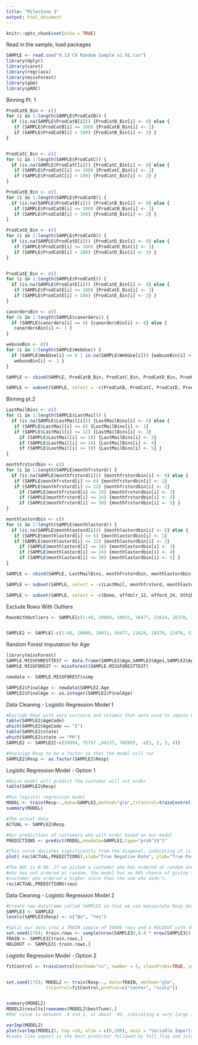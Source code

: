 ```yaml
---
title: "Milestone 3"
output: html_document
---
```


```r
knitr::opts_chunk$set(echo = TRUE)
```


Read in the sample, load packages
```r
SAMPLE <- read.csv("9.13 C9 Random Sample v1.91.csv")
library(dplyr)
library(caret)
library(regclass)
library(missForest)
library(gbm)
library(pROC)
```


Binning Pt. 1
```r


ProdCatB_Bin <- c()
for (i in 1:length(SAMPLE$ProdCatB)) {
  if (is.na(SAMPLE$ProdCatB[i])) {ProdCatB_Bin[i] <- 0} else {
   if (SAMPLE$ProdCatB[i] <= 100) {ProdCatB_Bin[i] <- 1}
   if (SAMPLE$ProdCatB[i] > 100) {ProdCatB_Bin[i] <- 2} }
}


ProdCatC_Bin <- c()
for (i in 1:length(SAMPLE$ProdCatC)) {
  if (is.na(SAMPLE$ProdCatC[i])) {ProdCatC_Bin[i] <- 0} else {
   if (SAMPLE$ProdCatC[i] <= 100) {ProdCatC_Bin[i] <- 1}
   if (SAMPLE$ProdCatC[i] > 100) {ProdCatC_Bin[i] <- 2} }
}

ProdCatB_Bin <- c()
for (i in 1:length(SAMPLE$ProdCatB)) {
  if (is.na(SAMPLE$ProdCatB[i])) {ProdCatB_Bin[i] <- 0} else {
   if (SAMPLE$ProdCatB[i] <= 100) {ProdCatB_Bin[i] <- 1}
   if (SAMPLE$ProdCatB[i] > 100) {ProdCatB_Bin[i] <- 2} }
}

ProdCatD_Bin <- c()
for (i in 1:length(SAMPLE$ProdCatD)) {
  if (is.na(SAMPLE$ProdCatD[i])) {ProdCatD_Bin[i] <- 0} else {
   if (SAMPLE$ProdCatD[i] <= 100) {ProdCatD_Bin[i] <- 1}
   if (SAMPLE$ProdCatD[i] > 100) {ProdCatD_Bin[i] <- 2} }
}


ProdCatE_Bin <- c()
for (i in 1:length(SAMPLE$ProdCatE)) {
  if (is.na(SAMPLE$ProdCatE[i])) {ProdCatE_Bin[i] <- 0} else {
   if (SAMPLE$ProdCatE[i] <= 100) {ProdCatE_Bin[i] <- 1}
   if (SAMPLE$ProdCatE[i] > 100) {ProdCatE_Bin[i] <- 2} }
}

canordersBin <- c()
for (i in 1:length(SAMPLE$canorders)) {
  if (SAMPLE$canorders[i] == 0) {canordersBin[i] <- 0} else {
   canordersBin[i] <- 1 }
}

webuseBin <- c()
for (i in 1:length(SAMPLE$WebUse)) {
  if (SAMPLE$WebUse[i] == 0 | is.na(SAMPLE$WebUse[i])) {webuseBin[i] <- 0} else {
   webuseBin[i] <- 1 }
}

SAMPLE <- cbind(SAMPLE, ProdCatB_Bin, ProdCatC_Bin, ProdCatD_Bin, ProdCatE_Bin, canordersBin, webuseBin)

SAMPLE <- subset(SAMPLE, select = -c(ProdCatB, ProdCatC, ProdCatD, ProdCatE, WebUse, canorders) )
```


Binning pt.2
```r
LastMailBins <- c()
for (i in 1:length(SAMPLE$LastMail)) {
  if (is.na(SAMPLE$LastMail[i])) {LastMailBins[i] <- 6} else {
   if (SAMPLE$LastMail[i] <= 6) {LastMailBins[i] <- 1}
   if (SAMPLE$LastMail[i] <= 12) {LastMailBins[i] <- 2}
     if (SAMPLE$LastMail[i] <= 18) {LastMailBins[i] <- 3} 
     if (SAMPLE$LastMail[i] <= 24) {LastMailBins[i] <- 4} 
     if (SAMPLE$LastMail[i] <= 30) {LastMailBins[i] <- 5} }
}

monthfrstordbin <- c()
for (i in 1:length(SAMPLE$monthfrstord)) {
  if (is.na(SAMPLE$monthfrstord[i])) {monthfrstordbin[i] <- 6} else {
   if (SAMPLE$monthfrstord[i] <= 6) {monthfrstordbin[i] <- 1}
   if (SAMPLE$monthfrstord[i] <= 12) {monthfrstordbin[i] <- 2}
     if (SAMPLE$monthfrstord[i] <= 18) {monthfrstordbin[i] <- 3} 
     if (SAMPLE$monthfrstord[i] <= 24) {monthfrstordbin[i] <- 4} 
     if (SAMPLE$monthfrstord[i] <= 30) {monthfrstordbin[i] <- 5} }
}

monthlastordbin <- c()
for (i in 1:length(SAMPLE$monthlastord)) {
  if (is.na(SAMPLE$monthlastord[i])) {monthlastordbin[i] <- 6} else {
   if (SAMPLE$monthlastord[i] <= 6) {monthlastordbin[i] <- 1}
   if (SAMPLE$monthlastord[i] <= 12) {monthlastordbin[i] <- 2}
     if (SAMPLE$monthlastord[i] <= 18) {monthlastordbin[i] <- 3} 
     if (SAMPLE$monthlastord[i] <= 24) {monthlastordbin[i] <- 4} 
     if (SAMPLE$monthlastord[i] <= 30) {monthlastordbin[i] <- 5} }
}

SAMPLE <- cbind(SAMPLE, LastMailBins, monthfrstordbin, monthlastordbin)

SAMPLE <- subset(SAMPLE, select = -c(LastMail, monthfrstord, monthlastord) )

SAMPLE <- subset(SAMPLE, select = -c(Demo, offdolr_12, offord_24, Oth1Dolr, Oth2Dolr, Oth3Dolr, Oth4Dolr, PurcPower, TotPurch, webdolr) )
```


Exclude Rows With Outliers
```r
RowsWithOutliers <- SAMPLE[c(1:48, 20069, 10031, 56477, 21624, 28370, 12476, 53592, 76806, 63697, 93039, 92680, 44048, 41182),]


SAMPLE2 <- SAMPLE[-c(1:48, 20069, 10031, 56477, 21624, 28370, 12476, 53592, 76806, 63697, 93039, 92680, 44048, 41182),]
```


Random Forest Imputation for Age
```r
library(missForest)
SAMPLE.MISSFORESTTEST <- data.frame(SAMPLE2$Age,SAMPLE2$Age1,SAMPLE2$Age2,SAMPLE2$Age3)
SAMPLE.MISSFOREST <- missForest(SAMPLE.MISSFORESTTEST)

newdata <- SAMPLE.MISSFOREST$ximp

SAMPLE2$FinalAge <- newdata$SAMPLE2.Age
SAMPLE2$FinalAge <- as.integer(SAMPLE2$FinalAge)

```


Data Cleaning - Logistic Regression Model 1
```r
#Exclude Rows with zero variance and columns that were used to impute FinalAge
table(SAMPLE2$AgeCode)
which(SAMPLE2$AgeCode == "I")
table(SAMPLE2$state)
which(SAMPLE2$state == "PR")
SAMPLE2 <- SAMPLE2[-c(39994, 75757 ,86137, 70289), -c(1, 2, 3, 4)]

#Reassign Resp to be a factor so that the model will run
SAMPLE2$Resp <- as.factor(SAMPLE2$Resp)
```


Logistic Regression Model - Option 1
```r
#Naive model will predict the customer will not order
table(SAMPLE2$Resp)

#Run logistic regression model 
MODEL <- train(Resp~.,data=SAMPLE2,method="glm",trControl=trainControl(method="none"))
summary(MODEL)

#The actual data
ACTUAL <- SAMPLE2$Resp 

#Our predictions of customers who will order based on our model
PREDICTIONS <- predict(MODEL,newdata=SAMPLE2,type="prob")$"1"

#This curve deviates significantly from the diagonal, indicating it is a very strong model
plot( roc(ACTUAL,PREDICTIONS),xlab="True Negative Rate", ylab="True Positive Rate", xlim=c(1,0), ylim=c(0,1) )

#The AUC is 0.96. If we picked a customer who has ordered at random and a women
#who has not ordered at random, the model has an 96% chance of giving the
#customer who ordered a higher score than the one who didn't.
roc(ACTUAL,PREDICTIONS)$auc

```


Data Cleaning - Logistic Regression Model 2
```r
#Create new dataframe called SAMPLE3 so that we can manipulate Resp datatype  
SAMPLE3 <- SAMPLE2
levels(SAMPLE3$Resp) <- c("No", "Yes")

#Split our data into a TRAIN sample of 10000 rows and a HOLDOUT with the rest
set.seed(178); train.rows <- sample(nrow(SAMPLE3),0.8 * nrow(SAMPLE3))
TRAIN <- SAMPLE3[train.rows,]
HOLDOUT <- SAMPLE3[-train.rows,]
```


Logistic Regression Model - Option 2
```r
fitControl <- trainControl(method="cv", number = 5, classProbs=TRUE, summaryFunction = twoClassSummary)


set.seed(178); MODEL2 <- train(Resp~., data=TRAIN, method="glm",
               trControl=fitControl,preProc=c("center", "scale"))


summary(MODEL2)
MODEL2$results[rownames(MODEL2$bestTune),]
#ROC value is between .9 and 1, at about .96, indicating a very large area under the curve.

varImp(MODEL2)
plot(varImp(MODEL2), top =10, xlim = c(0,100), main = "Variable Importance for MODEL2")
#Looks like sepoct is the best predictor followed by fall_flag and julyaug

```
